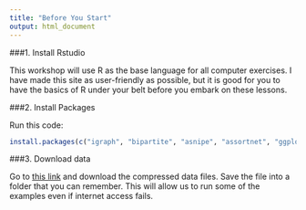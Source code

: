 ```yaml
---
title: "Before You Start"
output: html_document
---
```




###1. Install Rstudio

This workshop will use R as the base language for all computer exercises. I have made this site as user-friendly as possible, but it is good for you to have the basics of R under your belt before you embark on these lessons. 

###2. Install Packages

Run this code:
```r
install.packages(c("igraph", "bipartite", "asnipe", "assortnet", "ggplot2", "ggmap", "rnetcarto", "ecodist", "igraphdata", "statnet", "RColorBrewer"))
```


###3. Download data

Go to [this link](https://dshizuka.github.io/network2018/NetworkWorkshop_SampleData.zip) and download the compressed data files. Save the file into a folder that you can remember. This will allow us to run some of the examples even if internet access fails.


